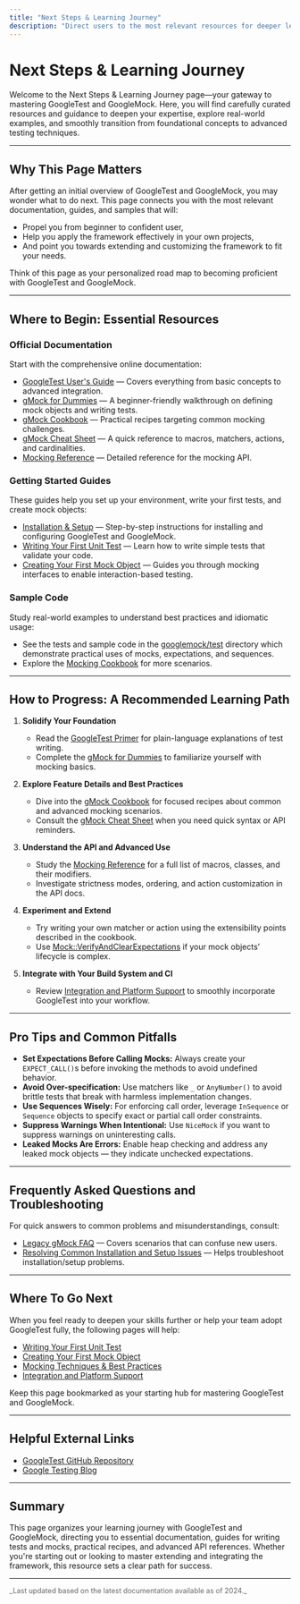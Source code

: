 ```yaml
---
title: "Next Steps & Learning Journey"
description: "Direct users to the most relevant resources for deeper learning: the full online documentation, the GoogleTest Primer, and sample code. Provides suggestions for progressing from basic overviews to advanced usage and extending functionality."
---
```


# Next Steps & Learning Journey

Welcome to the Next Steps & Learning Journey page—your gateway to mastering GoogleTest and GoogleMock. Here, you will find carefully curated resources and guidance to deepen your expertise, explore real-world examples, and smoothly transition from foundational concepts to advanced testing techniques.

---

## Why This Page Matters

After getting an initial overview of GoogleTest and GoogleMock, you may wonder what to do next. This page connects you with the most relevant documentation, guides, and samples that will:

- Propel you from beginner to confident user,
- Help you apply the framework effectively in your own projects,
- And point you towards extending and customizing the framework to fit your needs.

Think of this page as your personalized road map to becoming proficient with GoogleTest and GoogleMock.

---

## Where to Begin: Essential Resources

### Official Documentation

Start with the comprehensive online documentation:

- [GoogleTest User's Guide](https://github.com/google/googletest/tree/main/docs/index.md) — Covers everything from basic concepts to advanced integration.
- [gMock for Dummies](https://github.com/google/googletest/tree/main/docs/gmock_for_dummies.md) — A beginner-friendly walkthrough on defining mock objects and writing tests.
- [gMock Cookbook](https://github.com/google/googletest/tree/main/docs/gmock_cook_book.md) — Practical recipes targeting common mocking challenges.
- [gMock Cheat Sheet](https://github.com/google/googletest/tree/main/docs/gmock_cheat_sheet.md) — A quick reference to macros, matchers, actions, and cardinalities.
- [Mocking Reference](https://github.com/google/googletest/tree/main/docs/reference/mocking.md) — Detailed reference for the mocking API.

### Getting Started Guides

These guides help you set up your environment, write your first tests, and create mock objects:

- [Installation & Setup](https://github.com/google/googletest/tree/main/getting-started/installation-setup) — Step-by-step instructions for installing and configuring GoogleTest and GoogleMock.
- [Writing Your First Unit Test](https://github.com/google/googletest/tree/main/guides/getting-started/first-unit-test) — Learn how to write simple tests that validate your code.
- [Creating Your First Mock Object](https://github.com/google/googletest/tree/main/guides/getting-started/first-mock) — Guides you through mocking interfaces to enable interaction-based testing.

### Sample Code

Study real-world examples to understand best practices and idiomatic usage:

- See the tests and sample code in the [googlemock/test](https://github.com/google/googletest/tree/main/googlemock/test) directory which demonstrate practical uses of mocks, expectations, and sequences.
- Explore the [Mocking Cookbook](https://github.com/google/googletest/tree/main/docs/gmock_cook_book.md) for more scenarios.

---

## How to Progress: A Recommended Learning Path

1. **Solidify Your Foundation**
   - Read the [GoogleTest Primer](https://github.com/google/googletest/tree/main/docs/primer.md) for plain-language explanations of test writing.
   - Complete the [gMock for Dummies](https://github.com/google/googletest/tree/main/docs/gmock_for_dummies.md) to familiarize yourself with mocking basics.

2. **Explore Feature Details and Best Practices**
   - Dive into the [gMock Cookbook](https://github.com/google/googletest/tree/main/docs/gmock_cook_book.md) for focused recipes about common and advanced mocking scenarios.
   - Consult the [gMock Cheat Sheet](https://github.com/google/googletest/tree/main/docs/gmock_cheat_sheet.md) when you need quick syntax or API reminders.

3. **Understand the API and Advanced Use**
   - Study the [Mocking Reference](https://github.com/google/googletest/tree/main/docs/reference/mocking.md) for a full list of macros, classes, and their modifiers.
   - Investigate strictness modes, ordering, and action customization in the API docs.

4. **Experiment and Extend**
   - Try writing your own matcher or action using the extensibility points described in the cookbook.
   - Use [Mock::VerifyAndClearExpectations](https://github.com/google/googletest/blob/main/googlemock/include/gmock/gmock.h) if your mock objects’ lifecycle is complex.

5. **Integrate with Your Build System and CI**
   - Review [Integration and Platform Support](https://github.com/google/googletest/tree/main/overview/integration-and-getting-started/integration-points.md) to smoothly incorporate GoogleTest into your workflow.

---

## Pro Tips and Common Pitfalls

- **Set Expectations Before Calling Mocks:** Always create your `EXPECT_CALL()`s before invoking the methods to avoid undefined behavior.
- **Avoid Over-specification:** Use matchers like `_` or `AnyNumber()` to avoid brittle tests that break with harmless implementation changes.
- **Use Sequences Wisely:** For enforcing call order, leverage `InSequence` or `Sequence` objects to specify exact or partial call order constraints.
- **Suppress Warnings When Intentional:** Use `NiceMock` if you want to suppress warnings on uninteresting calls.
- **Leaked Mocks Are Errors:** Enable heap checking and address any leaked mock objects — they indicate unchecked expectations.

---

## Frequently Asked Questions and Troubleshooting

For quick answers to common problems and misunderstandings, consult:

- [Legacy gMock FAQ](https://github.com/google/googletest/tree/main/docs/gmock_faq.md) — Covers scenarios that can confuse new users.
- [Resolving Common Installation and Setup Issues](https://github.com/google/googletest/tree/main/getting-started/troubleshooting-learn/common-setup-issues.md) — Helps troubleshoot installation/setup problems.

---

## Where To Go Next

When you feel ready to deepen your skills further or help your team adopt GoogleTest fully, the following pages will help:

- [Writing Your First Unit Test](https://github.com/google/googletest/tree/main/guides/getting-started/first-unit-test.md)
- [Creating Your First Mock Object](https://github.com/google/googletest/tree/main/guides/getting-started/first-mock.md)
- [Mocking Techniques & Best Practices](https://github.com/google/googletest/tree/main/guides/essential-testing-patterns/mocking-best-practices.md)
- [Integration and Platform Support](https://github.com/google/googletest/tree/main/overview/integration-and-getting-started/integration-points.md)

Keep this page bookmarked as your starting hub for mastering GoogleTest and GoogleMock.

---

## Helpful External Links

- [GoogleTest GitHub Repository](https://github.com/google/googletest)
- [Google Testing Blog](https://testing.googleblog.com/)

---

## Summary
This page organizes your learning journey with GoogleTest and GoogleMock, directing you to essential documentation, guides for writing tests and mocks, practical recipes, and advanced API references. Whether you're starting out or looking to master extending and integrating the framework, this resource sets a clear path for success.

---

<div style="font-size:0.9em; color:#666">
_Last updated based on the latest documentation available as of 2024._
</div>
